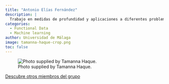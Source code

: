 ```yaml
---
title: "Antonio Elías Fernández"
description: |
  Trabajo en medidas de profundidad y aplicaciones a diferentes problemas estadísticos.
categories:
  - Functional Data
  - Machine learning
author: Universidad de Málaga
image: tamanna-haque-crop.png
toc: false
---
```



![Photo supplied by Tamanna Haque.](tamanna-haque.png){fig-alt="Photo of the member" fig-align="center"}

::: {.article-btn}
[Descubre otros miembros del grupo](/miembros/index.qmd)
:::